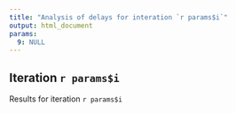 ```yaml
---
title: "Analysis of delays for interation `r params$i`"
output: html_document
params:
  9: NULL
---
```


## Iteration `r params$i`

Results for iteration `r params$i`



